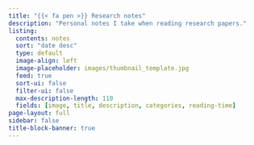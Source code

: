 ```yaml
---
title: "{{< fa pen >}} Research notes"
description: "Personal notes I take when reading research papers."
listing:
  contents: notes
  sort: "date desc"
  type: default
  image-align: left
  image-placeholder: images/thumbnail_template.jpg
  feed: true
  sort-ui: false
  filter-ui: false
  max-description-length: 110
  fields: [image, title, description, categories, reading-time]
page-layout: full
sidebar: false
title-block-banner: true
---
```



